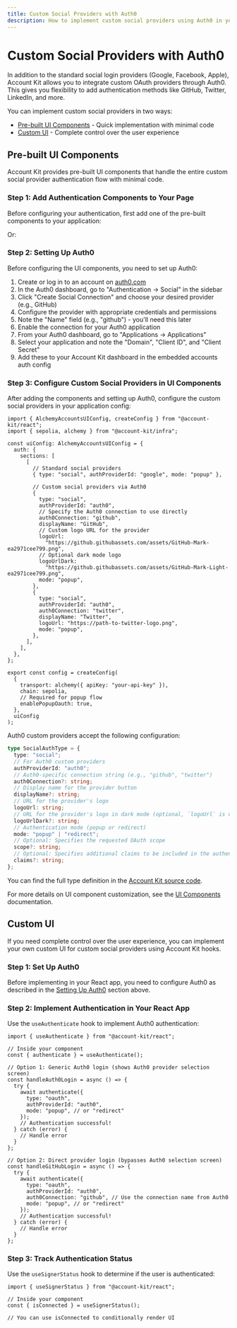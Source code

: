 ```yaml
---
title: Custom Social Providers with Auth0
description: How to implement custom social providers using Auth0 in your React app
---
```



# Custom Social Providers with Auth0

In addition to the standard social login providers (Google, Facebook, Apple), Account Kit allows you to integrate custom OAuth providers through Auth0. This gives you flexibility to add authentication methods like GitHub, Twitter, LinkedIn, and more.

You can implement custom social providers in two ways:

- [Pre-built UI Components](#pre-built-ui-components) - Quick implementation with minimal code
- [Custom UI](#custom-ui) - Complete control over the user experience

## Pre-built UI Components

Account Kit provides pre-built UI components that handle the entire custom social provider authentication flow with minimal code.

### Step 1: Add Authentication Components to Your Page

Before configuring your authentication, first add one of the pre-built components to your application:

<ModalAuthExample />

Or:

<EmbeddedAuthExample />

### Step 2: Setting Up Auth0

Before configuring the UI components, you need to set up Auth0:

1. Create or log in to an account on [auth0.com](https://auth0.com)
2. In the Auth0 dashboard, go to "Authentication → Social" in the sidebar
3. Click "Create Social Connection" and choose your desired provider (e.g., GitHub)
4. Configure the provider with appropriate credentials and permissions
5. Note the "Name" field (e.g., "github") - you'll need this later
6. Enable the connection for your Auth0 application
7. From your Auth0 dashboard, go to "Applications → Applications"
8. Select your application and note the "Domain", "Client ID", and "Client Secret"
9. Add these to your Account Kit dashboard in the embedded accounts auth config

### Step 3: Configure Custom Social Providers in UI Components

After adding the components and setting up Auth0, configure the custom social providers in your application config:

```tsx twoslash
import { AlchemyAccountsUIConfig, createConfig } from "@account-kit/react";
import { sepolia, alchemy } from "@account-kit/infra";

const uiConfig: AlchemyAccountsUIConfig = {
  auth: {
    sections: [
      [
        // Standard social providers
        { type: "social", authProviderId: "google", mode: "popup" },

        // Custom social providers via Auth0
        {
          type: "social",
          authProviderId: "auth0",
          // Specify the Auth0 connection to use directly
          auth0Connection: "github",
          displayName: "GitHub",
          // Custom logo URL for the provider
          logoUrl:
            "https://github.githubassets.com/assets/GitHub-Mark-ea2971cee799.png",
          // Optional dark mode logo
          logoUrlDark:
            "https://github.githubassets.com/assets/GitHub-Mark-Light-ea2971cee799.png",
          mode: "popup",
        },
        {
          type: "social",
          authProviderId: "auth0",
          auth0Connection: "twitter",
          displayName: "Twitter",
          logoUrl: "https://path-to-twitter-logo.png",
          mode: "popup",
        },
      ],
    ],
  },
};

export const config = createConfig(
  {
    transport: alchemy({ apiKey: "your-api-key" }),
    chain: sepolia,
    // Required for popup flow
    enablePopupOauth: true,
  },
  uiConfig
);
```

Auth0 custom providers accept the following configuration:

```ts twoslash
type SocialAuthType = {
  type: "social";
  // For Auth0 custom providers
  authProviderId: "auth0";
  // Auth0-specific connection string (e.g., "github", "twitter")
  auth0Connection?: string;
  // Display name for the provider button
  displayName?: string;
  // URL for the provider's logo
  logoUrl: string;
  // URL for the provider's logo in dark mode (optional, `logoUrl` is used for both light & dark mode if not provided)
  logoUrlDark?: string;
  // Authentication mode (popup or redirect)
  mode: "popup" | "redirect";
  // Optional: Specifies the requested OAuth scope
  scope?: string;
  // Optional: Specifies additional claims to be included in the authentication token
  claims?: string;
};
```

You can find the full type definition in the [Account Kit source code](https://github.com/alchemyplatform/aa-sdk/blob/main/account-kit/react/src/components/auth/types.ts).

For more details on UI component customization, see the [UI Components](/react/ui-components) documentation.

## Custom UI

If you need complete control over the user experience, you can implement your own custom UI for custom social providers using Account Kit hooks.

### Step 1: Set Up Auth0

Before implementing in your React app, you need to configure Auth0 as described in the [Setting Up Auth0](#setting-up-auth0) section above.

### Step 2: Implement Authentication in Your React App

Use the `useAuthenticate` hook to implement Auth0 authentication:

```tsx twoslash
import { useAuthenticate } from "@account-kit/react";

// Inside your component
const { authenticate } = useAuthenticate();

// Option 1: Generic Auth0 login (shows Auth0 provider selection screen)
const handleAuth0Login = async () => {
  try {
    await authenticate({
      type: "oauth",
      authProviderId: "auth0",
      mode: "popup", // or "redirect"
    });
    // Authentication successful!
  } catch (error) {
    // Handle error
  }
};

// Option 2: Direct provider login (bypasses Auth0 selection screen)
const handleGitHubLogin = async () => {
  try {
    await authenticate({
      type: "oauth",
      authProviderId: "auth0",
      auth0Connection: "github", // Use the connection name from Auth0
      mode: "popup", // or "redirect"
    });
    // Authentication successful!
  } catch (error) {
    // Handle error
  }
};
```

### Step 3: Track Authentication Status

Use the `useSignerStatus` hook to determine if the user is authenticated:

```tsx twoslash
import { useSignerStatus } from "@account-kit/react";

// Inside your component
const { isConnected } = useSignerStatus();

// You can use isConnected to conditionally render UI
```
